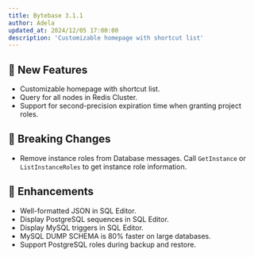 ```yaml
---
title: Bytebase 3.1.1
author: Adela
updated_at: 2024/12/05 17:00:00
description: 'Customizable homepage with shortcut list'
---
```



## 🚀 New Features

- Customizable homepage with shortcut list.
- Query for all nodes in Redis Cluster.
- Support for second-precision expiration time when granting project roles.

## 🔔 Breaking Changes

- Remove instance roles from Database messages. Call `GetInstance` or `ListInstanceRoles` to get instance role information.

## 🎄 Enhancements

- Well-formatted JSON in SQL Editor.
- Display PostgreSQL sequences in SQL Editor.
- Display MySQL triggers in SQL Editor.
- MySQL DUMP SCHEMA is 80% faster on large databases.
- Support PostgreSQL roles during backup and restore.

<InstallUpgrade />
